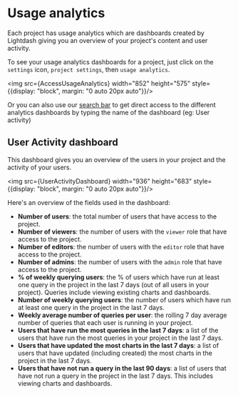 
# Usage analytics

Each project has usage analytics which are dashboards created by Lightdash giving you an overview of your project's content and user activity. 

To see your usage analytics dashboards for a project, just click on the `settings` icon, `project settings`, then `usage analytics`.

<img src={AccessUsageAnalytics} width="852" height="575" style={{display: "block", margin: "0 auto 20px auto"}}/>

Or you can also use our [search bar](https://docs.lightdash.com/guides/exploring-your-content#using-the-search-bar) to get direct access to 
the different analytics dashboards by typing the name of the dashboard (eg: User activity)

## User Activity dashboard

This dashboard gives you an overview of the users in your project and the activity of your users.

<img src={UserActivityDashboard} width="936" height="683" style={{display: "block", margin: "0 auto 20px auto"}}/>

Here's an overview of the fields used in the dashboard:

- **Number of users**: the total number of users that have access to the project. 
- **Number of viewers**: the number of users with the `viewer` role that have access to the project.
- **Number of editors**: the number of users with the `editor` role that have access to the project.
- **Number of admins**: the number of users with the `admin` role that have access to the project.
- **% of weekly querying users**: the % of users which have run at least one query in the project in the last 7 days (out of all users in your project). Queries include viewing existing charts and dashboards.
- **Number of weekly querying users**: the number of users which have run at least one query in the project in the last 7 days.
- **Weekly average number of queries per user**: the rolling 7 day average number of queries that each user is running in your project.
- **Users that have run the most queries in the last 7 days**: a list of the users that have run the most queries in your project in the last 7 days. 
- **Users that have updated the most charts in the last 7 days**: a list of users that have updated (including created) the most charts in the project in the last 7 days. 
- **Users that have not run a query in the last 90 days**: a list of users that have not run a query in the project in the last 7 days. This includes viewing charts and dashboards.